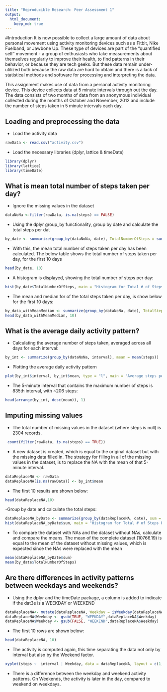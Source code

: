 ```yaml
---
title: "Reproducible Research: Peer Assessment 1"
output: 
  html_document:
    keep_md: true
---
```


#Introduction
It is now possible to collect a large amount of data about personal movement using activity monitoring devices such as a Fitbit, Nike Fuelband, or Jawbone Up. These type of devices are part of the "quantified self" movement - a group of enthusiasts who take measurements about themselves regularly to improve their health, to find patterns in their behavior, or because they are tech geeks. But these data remain under-utilized both because the raw data are hard to obtain and there is a lack of statistical methods and software for processing and interpreting the data.

This assignment makes use of data from a personal activity monitoring device. This device collects data at 5 minute intervals through out the day. The data consists of two months of data from an anonymous individual collected during the months of October and November, 2012 and include the number of steps taken in 5 minute intervals each day.

## Loading and preprocessing the data
- Load the activity data
```r
rawData <- read.csv("activity.csv")
```

- Load the necessary libraries (dplyr, lattice & timeDate)
```r


library(dplyr)
library(lattice)
library(timeDate)
```


## What is mean total number of steps taken per day?

- Ignore the missing values in the dataset
```r
dataNoNa <-filter(rawData, is.na(steps) == FALSE)
```

- Using the dplyr group_by functionality, group by date and calculate the total steps per dat
```r
by_date <- summarize(group_by(dataNoNa, date), TotalNumberOfSteps = sum(steps))
```

- With this, the mean total number of steps taken per day has been calculated. The below table shows the total number of steps taken per day, for the first 10 days
```r
head(by_date, 10)
```

- A histogram is displayed, showing the total number of steps per day:
```r
hist(by_date$TotalNumberOfSteps, main = "Histogram for Total # of Steps Per Day", xlab = "Total Steps Per Day")
```

- The mean and median for of the total steps taken per day, is show below for the first 10 days:
```r
by_data_withMeanMedian <- summarize(group_by(dataNoNa, date), TotalSteps = sum(steps), MeanSteps = mean(steps), MedianSteps = median(steps))
head(by_data_withMeanMedian, 10)
```
## What is the average daily activity pattern?
- Calculating the average number of steps taken, averaged across all days for each interval:
```r
by_int <- summarize(group_by(dataNoNa, interval), mean = mean(steps))
```

- Plotting the average daily activity pattern
```r
plot(by_int$interval, by_int$mean, type = "l", main = "Average steps per Interval", xlab = "Interval", ylab = "Average Steps")
```

- The 5-minute interval that contains the maximum number of steps is 835th interval, with ~206 steps:
```r
head(arrange(by_int, desc(mean)), 1)
```

## Imputing missing values
- The total number of missing values in the dataset (where steps is null) is 2304 records.
```r
 count(filter(rawData, is.na(steps) == TRUE))
```

- A  new dataset is created, which  is equal to the original dataset but with the missing data filled in. The strategy for filling in all of the missing values in the dataset, is to replace the NA with the mean of that 5-minute interval.
```r
dataReplaceNA <- rawData
dataReplaceNA[is.na(rawData)] <- by_int$mean
```
- The first 10 results are shown below:
```r
head(dataReplaceNA,10)
```

-Group by date and calculate the total steps:
```r
dataReplaceNA_byDate <- summarize(group_by(dataReplaceNA, date), sum = sum(steps))
hist(dataReplaceNA_byDate$sum, main = "Histogram for Total # of Steps Per Day", xlab = "Total Steps Per Day")
```

- To compare the dataset with NAs and the dataset without NAs, calculate and compare the means. The mean of the complete dataset (10766.19) is equal to the mean of the dataset without missing values, which is expected since the NAs were replaced with the mean
```r
mean(dataReplaceNA_byDate$sum)
mean(by_date$TotalNumberOfSteps)

```
## Are there differences in activity patterns between weekdays and weekends?


- Using the dplyr and the timeDate package, a column is added to indicate if the dat3e is a WEEKDAY or WEEKEND
```r
dataReplaceNA<- mutate(dataReplaceNA, Weekday = isWeekday(dataReplaceNA$date))
dataReplaceNA$Weekday <- gsub(TRUE, "WEEKDAY",dataReplaceNA$Weekday)
dataReplaceNA$Weekday <- gsub(FALSE, "WEEKEND",dataReplaceNA$Weekday)
```

- The first 10 rows are shown below:
```r
head(dataReplaceNA, 10)
```

- The activity is computed again, this time separating the data not only by interval but also by the Weekend factor.
```r
xyplot(steps ~  interval | Weekday, data = dataReplaceNA, layout = c(1,2), type ="l", ylab="Number of Steps")
```

- There is a difference between the weekday and weekend activity patterns. On Weekends, the activity is later in the day, compared to weekend on weekdays. 
